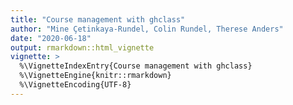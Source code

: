 ```yaml
---
title: "Course management with ghclass"
author: "Mine Çetinkaya-Rundel, Colin Rundel, Therese Anders"
date: "2020-06-18"
output: rmarkdown::html_vignette
vignette: >
  %\VignetteIndexEntry{Course management with ghclass}
  %\VignetteEngine{knitr::rmarkdown}
  %\VignetteEncoding{UTF-8}
---
```



























































